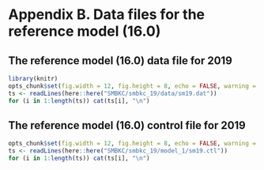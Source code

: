 # Appendix B. Data files for the reference model (16.0) {-}
## The reference model (16.0) data file for 2019 {-}

\fontsize{7}{9}
```r
library(knitr)
opts_chunk$set(fig.width = 12, fig.height = 8, echo = FALSE, warning = FALSE, message = FALSE)
ts <- readLines(here::here("SMBKC/smbkc_19/data/sm19.dat"))
for (i in 1:length(ts)) cat(ts[i], "\n")
```
## The reference model (16.0) control file for 2019{-}
```r
opts_chunk$set(fig.width = 12, fig.height = 8, echo = FALSE, warning = FALSE, message = FALSE)
ts <- readLines(here::here("SMBKC/smbkc_19/model_1/sm19.ctl"))
for (i in 1:length(ts)) cat(ts[i], "\n")
```


